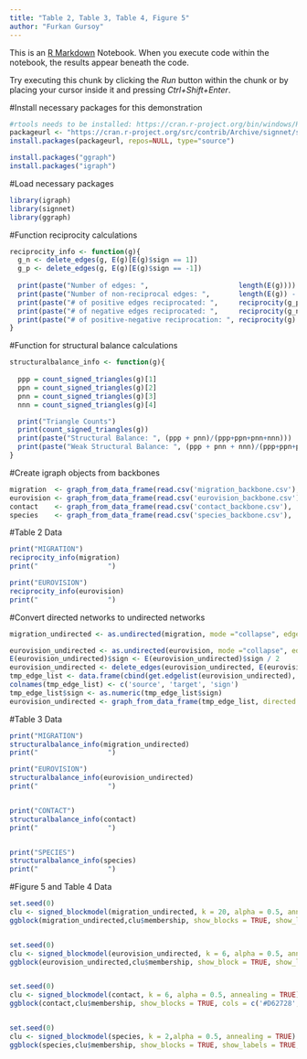 ```yaml
---
title: "Table 2, Table 3, Table 4, Figure 5"
author: "Furkan Gursoy" 
---
```


This is an [R Markdown](http://rmarkdown.rstudio.com) Notebook. When you execute code within the notebook, the results appear beneath the code. 

Try executing this chunk by clicking the *Run* button within the chunk or by placing your cursor inside it and pressing *Ctrl+Shift+Enter*. 


#Install necessary packages for this demonstration
```r
#rtools needs to be installed: https://cran.r-project.org/bin/windows/Rtools/
packageurl <- "https://cran.r-project.org/src/contrib/Archive/signnet/signnet_0.5.2.tar.gz"
install.packages(packageurl, repos=NULL, type="source")

install.packages("ggraph")
install.packages("igraph")

```


#Load necessary packages
```r
library(igraph)
library(signnet)
library(ggraph)
```



#Function reciprocity calculations
```r
reciprocity_info <- function(g){
  g_n <- delete_edges(g, E(g)[E(g)$sign == 1])
  g_p <- delete_edges(g, E(g)[E(g)$sign == -1])
  
  print(paste("Number of edges: ",                      length(E(g))))
  print(paste("Number of non-reciprocal edges: ",       length(E(g)) - reciprocity(g) * length(E(g))))
  print(paste("# of positive edges reciprocated: ",     reciprocity(g_p) * length(E(g_p))))
  print(paste("# of negative edges reciprocated: ",     reciprocity(g_n) * length(E(g_n))))
  print(paste("# of positive-negative reciprocation: ", reciprocity(g) * length(E(g)) - (reciprocity(g_p) * length(E(g_p)) + reciprocity(g_n) * length(E(g_n))) ))
}

```



#Function for structural balance calculations
```r
structuralbalance_info <- function(g){
  
  ppp = count_signed_triangles(g)[1]
  ppn = count_signed_triangles(g)[2]
  pnn = count_signed_triangles(g)[3]
  nnn = count_signed_triangles(g)[4]

  print("Triangle Counts")
  print(count_signed_triangles(g))
  print(paste("Structural Balance: ", (ppp + pnn)/(ppp+ppn+pnn+nnn)))
  print(paste("Weak Structural Balance: ", (ppp + pnn + nnn)/(ppp+ppn+pnn+nnn)))
}

```


#Create igraph objects from backbones
```r
migration  <- graph_from_data_frame(read.csv('migration_backbone.csv'),  directed = TRUE,  vertices = NULL)
eurovision <- graph_from_data_frame(read.csv('eurovision_backbone.csv'), directed = TRUE,  vertices = NULL)
contact    <- graph_from_data_frame(read.csv('contact_backbone.csv'),    directed = FALSE, vertices = NULL)
species    <- graph_from_data_frame(read.csv('species_backbone.csv'),    directed = FALSE, vertices = NULL)
```


#Table 2 Data
```r
print("MIGRATION")
reciprocity_info(migration)
print("                 ")

print("EUROVISION")
reciprocity_info(eurovision)
print("                 ")

```

#Convert directed networks to undirected networks
```r
migration_undirected <- as.undirected(migration, mode ="collapse", edge.attr.comb = "max")

eurovision_undirected <- as.undirected(eurovision, mode ="collapse", edge.attr.comb = "sum")
E(eurovision_undirected)$sign <- E(eurovision_undirected)$sign / 2
eurovision_undirected <- delete_edges(eurovision_undirected, E(eurovision_undirected)[!(E(eurovision_undirected)$sign %in% c(-1, 1))])
tmp_edge_list <- data.frame(cbind(get.edgelist(eurovision_undirected), E(eurovision_undirected)$sign))
colnames(tmp_edge_list) <- c('source', 'target', 'sign')
tmp_edge_list$sign <- as.numeric(tmp_edge_list$sign)
eurovision_undirected <- graph_from_data_frame(tmp_edge_list, directed = FALSE,  vertices = NULL)

```



#Table 3 Data
```r
print("MIGRATION")
structuralbalance_info(migration_undirected)
print("                 ")

print("EUROVISION")
structuralbalance_info(eurovision_undirected)
print("                 ")


print("CONTACT")
structuralbalance_info(contact)
print("                 ")


print("SPECIES")
structuralbalance_info(species)
print("                 ")


```


#Figure 5 and Table 4 Data
```r
set.seed(0)
clu <- signed_blockmodel(migration_undirected, k = 20, alpha = 0.5, annealing = TRUE)
ggblock(migration_undirected,clu$membership, show_blocks = TRUE, show_labels = TRUE, cols = c('#D62728', '#2CA02C')) + theme(text=element_text(size=6))


set.seed(0)
clu <- signed_blockmodel(eurovision_undirected, k = 6, alpha = 0.5, annealing = TRUE)
ggblock(eurovision_undirected,clu$membership, show_block = TRUE, show_labels = TRUE, cols = c('#D62728', '#2CA02C')) + theme(text=element_text(size=6))


set.seed(0)
clu <- signed_blockmodel(contact, k = 6, alpha = 0.5, annealing = TRUE)
ggblock(contact,clu$membership, show_blocks = TRUE, cols = c('#D62728', '#2CA02C')) + theme(text=element_text(size=6))


set.seed(0)
clu <- signed_blockmodel(species, k = 2,alpha = 0.5, annealing = TRUE)
ggblock(species,clu$membership, show_blocks = TRUE, show_labels = TRUE, cols = c('#D62728', '#2CA02C')) + theme(text=element_text(size=7))


```



